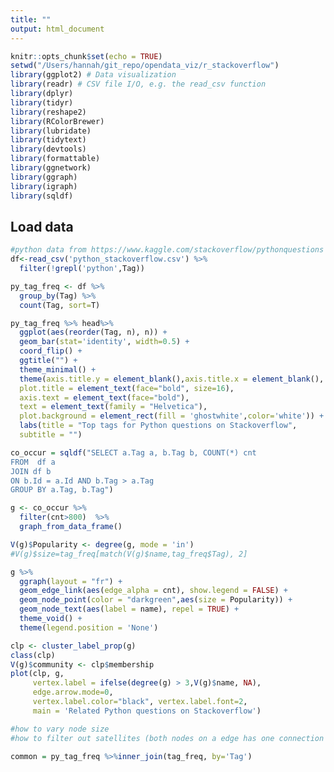 ```yaml
---
title: ""
output: html_document
---
```


```r
knitr::opts_chunk$set(echo = TRUE)
setwd("/Users/hannah/git_repo/opendata_viz/r_stackoverflow")
library(ggplot2) # Data visualization
library(readr) # CSV file I/O, e.g. the read_csv function
library(dplyr)
library(tidyr)
library(reshape2)
library(RColorBrewer)
library(lubridate)
library(tidytext)
library(devtools)
library(formattable)
library(ggnetwork)
library(ggraph)
library(igraph)
library(sqldf)
```

## Load data

```r
#python data from https://www.kaggle.com/stackoverflow/pythonquestions
df<-read_csv('python_stackoverflow.csv') %>%
  filter(!grepl('python',Tag))

```
```r
py_tag_freq <- df %>% 
  group_by(Tag) %>%
  count(Tag, sort=T)

py_tag_freq %>% head%>% 
  ggplot(aes(reorder(Tag, n), n)) + 
  geom_bar(stat='identity', width=0.5) + 
  coord_flip() + 
  ggtitle("") +
  theme_minimal() +
  theme(axis.title.y = element_blank(),axis.title.x = element_blank(),
  plot.title = element_text(face="bold", size=16),
  axis.text = element_text(face="bold"),
  text = element_text(family = "Helvetica"),
  plot.background = element_rect(fill = 'ghostwhite',color='white')) +
  labs(title = "Top tags for Python questions on Stackoverflow",
  subtitle = "")
```

```r
co_occur = sqldf("SELECT a.Tag a, b.Tag b, COUNT(*) cnt
FROM  df a 
JOIN df b 
ON b.Id = a.Id AND b.Tag > a.Tag
GROUP BY a.Tag, b.Tag")
```


```r
g <- co_occur %>% 
  filter(cnt>800)  %>%
  graph_from_data_frame() 

V(g)$Popularity <- degree(g, mode = 'in')
#V(g)$size=tag_freq[match(V(g)$name,tag_freq$Tag), 2]

```

```r
g %>%
  ggraph(layout = "fr") +
  geom_edge_link(aes(edge_alpha = cnt), show.legend = FALSE) +
  geom_node_point(color = "darkgreen",aes(size = Popularity)) +
  geom_node_text(aes(label = name), repel = TRUE) +
  theme_void() + 
  theme(legend.position = 'None') 
```


```r
clp <- cluster_label_prop(g)
class(clp)
V(g)$community <- clp$membership
plot(clp, g,
     vertex.label = ifelse(degree(g) > 3,V(g)$name, NA),
     edge.arrow.mode=0, 
     vertex.label.color="black", vertex.label.font=2,
     main = 'Related Python questions on Stackoverflow')

```

```r
#how to vary node size
#how to filter out satellites (both nodes on a edge has one connection only), community with only two vertex
```


```r
common = py_tag_freq %>%inner_join(tag_freq, by='Tag')
```



